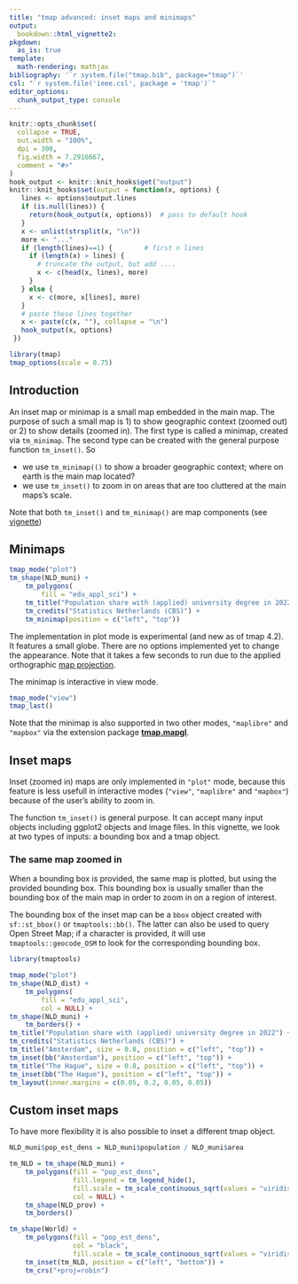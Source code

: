 ```yaml
---
title: "tmap advanced: inset maps and minimaps"
output: 
  bookdown::html_vignette2:
pkgdown:
  as_is: true
template:
  math-rendering: mathjax
bibliography: '`r system.file("tmap.bib", package="tmap")`'
csl: "`r system.file('ieee.csl', package = 'tmap')`"
editor_options: 
  chunk_output_type: console
---
```


```r
knitr::opts_chunk$set(
  collapse = TRUE,
  out.width = "100%",
  dpi = 300,
  fig.width = 7.2916667,
  comment = "#>"
)
hook_output <- knitr::knit_hooks$get("output")
knitr::knit_hooks$set(output = function(x, options) {
   lines <- options$output.lines
   if (is.null(lines)) {
     return(hook_output(x, options))  # pass to default hook
   }
   x <- unlist(strsplit(x, "\n"))
   more <- "..."
   if (length(lines)==1) {        # first n lines
     if (length(x) > lines) {
       # truncate the output, but add ....
       x <- c(head(x, lines), more)
     }
   } else {
     x <- c(more, x[lines], more)
   }
   # paste these lines together
   x <- paste(c(x, ""), collapse = "\n")
   hook_output(x, options)
 })

```


```r
library(tmap)
tmap_options(scale = 0.75)
```

## Introduction

An inset map or minimap is a small map embedded in the main map. The purpose of such a small map is 1) to show geographic context (zoomed out) or 2) to show details (zoomed in). The first type is called a minimap, created via `tm_minimap`. The second type can be created with the general purpose function `tm_inset()`. So

* we use `tm_minimap(()` to show a broader geographic context; where on earth is the main map located?
* we use `tm_inset()` to zoom in on areas that are too cluttered at the main maps's scale.

Note that both `tm_inset()` and `tm_minimap()` are map components (see [vignette](https://r-tmap.github.io/tmap/articles/basics_components))

## Minimaps


```r
tmap_mode("plot")
tm_shape(NLD_muni) +
	tm_polygons(
		fill = "edu_appl_sci") +
	tm_title("Population share with (applied) university degree in 2022") +
	tm_credits("Statistics Netherlands (CBS)") + 
	tm_minimap(position = c("left", "top"))
```

The implementation in plot mode is experimental (and new as of tmap 4.2). It features a small globe. There are no options implemented yet to change the appearance.
Note that it takes a few seconds to run due to the applied orthographic [map projection](https://r-tmap.github.io/tmap/articles/foundations_crs).

The minimap is interactive in view mode.

```r
tmap_mode("view")
tmap_last()
```

Note that the minimap is also supported in two other modes, `"maplibre"` and `"mapbox"` via the extension package [**tmap.mapgl**](https://r-tmap.github.io/tmap.mapgl/).


## Inset maps

Inset (zoomed in) maps are only implemented in `"plot"` mode, because this feature is less usefull in interactive modes (`"view"`, `"maplibre"` and `"mapbox"`) because of the user's ability to zoom in.

The function `tm_inset()` is general purpose. It can accept many input objects including ggplot2 objects and image files. In this vignette, we look at two types of inputs: a bounding box and a tmap object.

### The same map zoomed in

When a bounding box is provided, the same map is plotted, but using the provided bounding box. This bounding box is usually smaller than the bounding box of the main map in order to zoom in on a region of interest.

The bounding box of the inset map can be a `bbox` object created with `sf::st_bbox()` or `tmaptools::bb()`. The latter can also be used to query Open Street Map; if a character is provided, it will use `tmaptools::geocode_OSM` to look for the corresponding bounding box.

```r
library(tmaptools)

tmap_mode("plot")
tm_shape(NLD_dist) +
	tm_polygons(
		fill = "edu_appl_sci",
		col = NULL) +
tm_shape(NLD_muni) +
	tm_borders() +
tm_title("Population share with (applied) university degree in 2022") +
tm_credits("Statistics Netherlands (CBS)") + 
tm_title("Amsterdam", size = 0.8, position = c("left", "top")) +
tm_inset(bb("Amsterdam"), position = c("left", "top")) +
tm_title("The Hague", size = 0.8, position = c("left", "top")) +
tm_inset(bb("The Hague"), position = c("left", "top")) +
tm_layout(inner.margins = c(0.05, 0.2, 0.05, 0.05))
```



## Custom inset maps

To have more flexibility it is also possible to inset a different tmap object.

```r
NLD_muni$pop_est_dens = NLD_muni$population / NLD_muni$area

tm_NLD = tm_shape(NLD_muni) +
	tm_polygons(fill = "pop_est_dens", 
				fill.legend = tm_legend_hide(),
				fill.scale = tm_scale_continuous_sqrt(values = "viridis", limits = c(0, 6500)),
				col = NULL) +
	tm_shape(NLD_prov) +
	tm_borders()

tm_shape(World) +
	tm_polygons(fill = "pop_est_dens", 
				col = "black",
				fill.scale = tm_scale_continuous_sqrt(values = "viridis", limits = c(0, 6500))) +
	tm_inset(tm_NLD, position = c("left", "bottom")) +
	tm_crs("+proj=robin")
```
